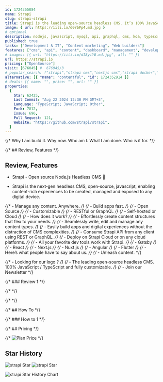 ```yaml
---
id: 1724355084
name: Strapi
slug: strapi-strapi
title: Strapi is the leading open-source headless CMS. It’s 100% JavaScript/TypeScript, fully customizable and developer-first.
image: { url: https://iili.io/d0rbPp4.md.jpg }
# optional
description: nodejs, javascript, mysql, api, graphql, cms, koa, typescript, rest, dashboard, content-management, customizable, koa2, strapi, cms-framework, jamstack, hacktoberfest, content-management-system, headless-cms, no-code,  ,
published: true
tasks: ["Development & IT", "Content marketing", "Web builders"]
features: ["cms", "api", "content", "dashboard", "management", "development"]
# images: [{ url: "https://iili.io/dI8yiYB.md.jpg", alt: "" }]
url: https://strapi.io
pricing: ["OpenSource"]
visit: [676045] #  676045/3
# popular_search: ["strapi","strapi cms","nextjs cms","strapi docker","strapi api","strapi","strapi cms"]
alternative: [{ "name": "contentful", "id": 1724352914 }]
# deals: [{ name: "", price: "", url: "" }]
properties:
  {
    Star: 62425,
    Last Commit: "Aug 22 2024 12:30 PM GMT+3",
    Language: "TypeScript; JavaScript; Other",
    Fork: 7812,
    Issue: 696,
    Pull Request: 121,
    Website: "https://github.com/strapi/strapi",
  }
---
```


{/* Why I am build it. Why now. Who am I. What I am done. Who is it for. */}

{/* ## Review, Features */}

## Review, Features

- Strapi - Open source Node.js Headless CMS 🚀

- Strapi is the next-gen headless CMS, open-source, javascript, enabling content-rich experiences to be created, managed and exposed to any digital device.

{/* - Manage any content. Anywhere. */}
{/* - Build apps fast. */}
{/* - Open Source */}
{/* - Customizable */}
{/* - RESTful or GraphQL */}
{/* - Self-hosted or Cloud */}
{/* - How does it work? */}
{/* - Effortlessly create content structures that flex to your needs. */}
{/* - Seamlessly write, edit and manage any content types. */}
{/* - Easily build apps and digital experiences without the distraction of CMS complexities. */}
{/* - Consume Strapi API from any client using REST or GraphQL. */}
{/* - Deploy on Strapi Cloud or on any cloud platforms. */}
{/* - All your favorite dev tools work with Strapi. */}
{/* - Gatsby */}
{/* - React */}
{/* - Next.js */}
{/* - Nuxt.js */}
{/* - Angular */}
{/* - Flutter */}
{/* - Here’s what people have to say about us. */}
{/* - Unleash content. */}

{/* - Looking for our logo ? */}
{/* - The leading open-source headless CMS. 100% JavaScript / TypeScript and fully customizable. */}
{/* - Join our Newsletter */}

{/* ### Review 1 */}

{/* <DetailYoutube videoId="" startTime={0} /> */}

{/* <Twitters ids=[] /> */}

{/* ## How To */}

{/* ### How to 1 */}

{/* ## Pricing */}

{/* <Img src="" alt="Plan Price" /> */}

## Star History

![strapi Star](https://img.shields.io/github/stars/strapi/strapi?style=flat%22)
![strapi Star](https://img.shields.io/github/last-commit/strapi/strapi?style=flat%22)

![strapi Star History Chart](https://api.star-history.com/svg?repos=strapi/strapi)
